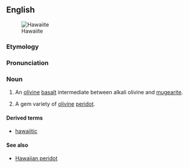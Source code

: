 ==English==
[[Image:Reunion geologie hawaiite Mare a Vieille Place dsc09326.jpg|thumb|Hawaiite]]

===Etymology===
{{suffix|Hawaii|ite}}

===Pronunciation===
{{rfp|lang=en}}

===Noun===
{{en-noun}}

#{{geology}} An [[olivine]] [[basalt]] intermediate between alkali olivine and [[mugearite]].
# {{mineralogy}} A gem variety of [[olivine]] [[peridot]].

====Derived terms====
*[[hawaiitic]]

====See also====
*[[Hawaiian peridot]]